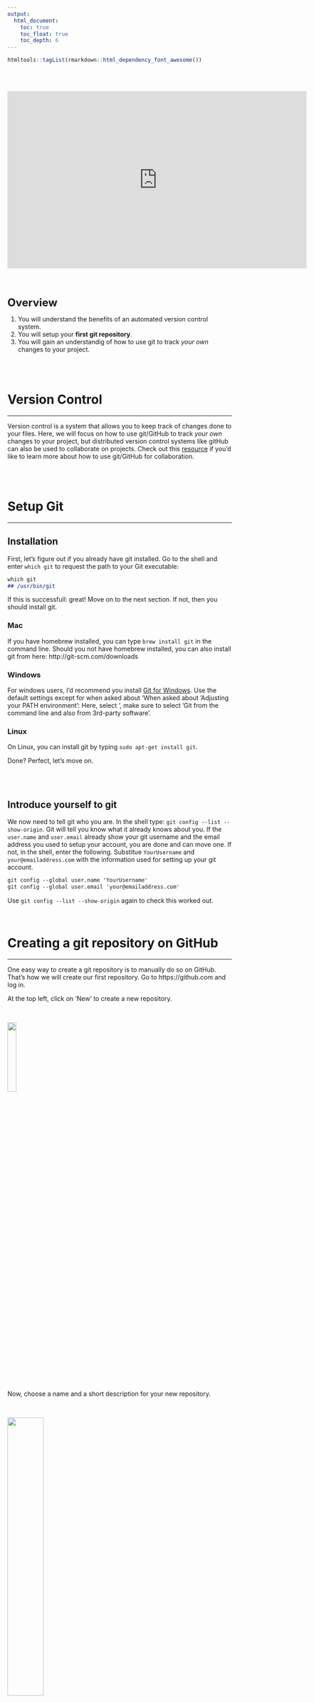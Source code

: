 ```yaml
---
output:
  html_document: 
    toc: true
    toc_float: true
    toc_depth: 6
---
```

```r
htmltools::tagList(rmarkdown::html_dependency_font_awesome())
```

<br /> <br />

<p align="center">
<iframe src="https://docs.google.com/presentation/d/e/2PACX-1vQpzxV_-Jmz4tIhPA3BsO7p_mxDVMqkODyJYPos1cghlkUX8nY_Z7YTV7NFzcKI1gKt8bEQGySRnDaA/embed?start=false&loop=false&delayms=3000" frameborder="0" width="672" height="398" allowfullscreen="true" mozallowfullscreen="true" webkitallowfullscreen="true"></iframe>
</p>

<br /> <br />

:::: {.summarybox data-latex=""}
:::: {.summarybox-title }
<font size="5"> 
<i class="fas fa-question-circle"></i> **Overview**
</font> 
::::

1. You will understand the benefits of an automated version control system. 
2. You will setup your **first git repository**. 
3. You will gain an understandig of how to use git to track *your own* changes to your project. 
::::

<br /> <br />


# Version Control
***

Version control is a system that allows you to keep track of changes done to your files. Here, we will focus on how to use git/GitHub to track *your own* changes to your project, but distributed version control systems like gitHub can also be used to collaborate on projects. Check out this [resource](https://swcarpentry.github.io/git-novice/08-collab/index.html) if you'd like to learn more about how to use git/GitHub for collaboration.

<br /><br />

# Setup Git
***

## Installation

First, let's figure out if you already have git installed. Go to the shell and enter `which git` to request the path to your Git executable:

````markdown
which git
## /usr/bin/git
````

If this is successfull: great! Move on to the next section. If not, then you should install git. 

### Mac
If you have homebrew installed, you can type `brew install git` in the command line. Should you not have homebrew installed, you can also install git from here: http://git-scm.com/downloads

### Windows

For windows users, I'd recommend you install [Git for Windows](https://gitforwindows.org). Use the default settings except for when asked about 'When asked about 'Adjusting your PATH environment': Here, select ', make sure to select 'Git from the command line and also from 3rd-party software'.

### Linux

On Linux, you can install git by typing `sudo apt-get install git`. 

Done? Perfect, let's move on. 

<br /><br />

## Introduce yourself to git

We now need to tell git who you are. In the shell type: `git config --list --show-origin`. Git will tell you know what it already knows about you. If the `user.name` and `user.email` already show your git username and the email address you used to setup your account, you are done and can move one. If not, in the shell, enter the following. Substitue `YourUsername` and `your@emailaddress.com` with the information used for setting up your git account. 

````markdown
git config --global user.name 'YourUsername'
git config --global user.email 'your@emailaddress.com'
````

Use `git config --list --show-origin` again to check this worked out. 

<br />

# Creating a git repository on GitHub 
***

One easy way to create a git repository is to manually do so on GitHub. That's how we will create our first repository. Go to https://github.com and log in. 

At the top left, click on 'New' to create a new repository. 

<br />

![](img/git_create-repo.png){width=20%}

<br />

Now, choose a name and a short description for your new repository. 
  
<br />  

![](img/git_repo-name.png){width=40%}

<br />

You can choose whether you want your repository to be private or public. I personally tend to keep my repositories private until I get ready to publish my analyses. 

<br />

![](img/git_repo-private.png){width=40%}

<br />

Lastly, we'll click on 'add README' so we don't have to create this later. README's are a great way to describe what your repository is meant to do - you can add a lot of detail to this (check out a few repos on GitHub to see what people do), if you like, but at least give some basic indications on how things work.  

<br />

![](img/git_repo-add-readme.png){width=40%}

<br />

Click on 'Create Repository' and you are done!

<br />

![](img/git_repo-setup.png){width=40%}

<br /><br />

# Setting up git in R Studio
***

R Studio has a very useful feature which allows you to interact with your git repository from within R Studio, rather than having to revert to the shell or an external interface. Let's setup that feature. 

<br />

## Install required packages

Install `usethis`. 

````markdown
install.packages('usethis')
````

<br />

## Create a personal access token

To make your life easier and prevent having to enter your password and user name every time you commit to git, we will create a personal access token. 

```r
usethis::create_github_token(
  scopes = c("repo", "gist", "YourUsername:your@emailaddress.com"),
  description = "A_meaningful_name",
  host = "https://github.com"
)
```


This should open a browser window (probably you will have to confirm your GitHub password first) that allows you to choose what you can/cannot do with the new token. For now, we will create a token as below, but you can always create a new token later. 


![](img/Token_setup.png){width=80%}

This will provide you with a new token to copy on your clipboard. Note: for security reasons, after you leave the page, you will not be able to see the token again. 

![](img/Token_clipboard.png){width=60%}
<br/>


Store the personal access token. Select 'Replace these credentials' (option 2) and paste the token when asked.

```r
gitcreds::gitcreds_set()

```
![](img/set_token.png){width=60%}

<br/>
<br/>
<br />

## Clone the repository 

Until now, you repository only exists online on GitHub. We need to get it from there onto your local machine. This process is called 'cloning'. To ‘clone’ means to make a local copy of a remote GitHub repository. This only needs to be done once.

<br />

### Copy the GitHub repository's URL

Got to the repository we just created on GitHub. Copy the URL. This should be `https://github.com/YourUsername/RepositoryName` where `YourUsername` is your GitHub username and `RepositoryRame` is the name you chose for your repository. 

<br />

![](img/git_repo-url.png){width=40%}

<br />

### Create a new project

Click on `File > New Project > Version Control > Git`. A window will popup that allows you to specify where on GitHub R Studio should look for the repoistory. 

In the 'Repository URL' field paste the URL from your GitHub repository. Make sure that the Project directory name is the same as the GitHub repository (e.g above 'myfirstrepository'). Make sure to choose the directory for you repository intentionally (and no, 'Desktop' and 'Downloads' are not acceptable options).

<br />

![](img/git_clone.png){width=40%}

<br />

Clicking on 'Create Project' will create a new directory on your computer which will include:

* a directory linked to a remote GitHub repository
* an RStudio Project file (`.Rproj`)
* a `README.md` file with information about the the project
* a `.gitignore` file listing all files not to be tracked (more on this one later)

<br /><br />

# Use git in R Studio
***

When you clone a repository from GitHub, all files included are downloaded onto your computer. Since the repository we created on GitHub only included the README.md file, that's all that was clone. Do practice the git workflow, let's populate the repository. 

<br />

## Create a folder structure

Let's start with a good file structure right from the beginning. Drawing from the first session on this course, go ahead and create a folder structure for you project. I usually at least create folders for `data`, `scripts` and `results`. You can do this directly in R Studio by clicking on 'Files - New Folder'.

<br />

![](img/flow_folder.png){width=40%}

<br />

## Create files

For the fun of it, let's create the first script in our repository. I created an R Markdown document ('File - New File - R Markdown...') and saved it into the 'scripts' folder in this repository I created earlier. Note how you can navigate through the folders in your repository in the 'File' tab in R Studio. 

I.e. here I have navigates into said 'scripts' folder:

<br />

![](img/commit_scripts.png){width=40%}

<br />

## Edit your scripts

Let's make an edit to an already existing file. Open the README.md and add a line of text to it. Then save it. 

<br />

![](img/flow_file.png){width=40%}

<br />
 
## Push our changes

Now that we have done some changes to our local repository, we want to 'push' them to the remote repository. Basically, we are telling the remote repository 'Hey, I here are the changes I have done, please integrate them into your version of the repository!'.

This workflow consists of three stages:

1. **Staging:** Select the files to be pushed. To do so, click on 'Git' at the top right. 

<br />

![](img/commit_stage.png){width=40%}

<br />

R Studio will show you all files that have been changed since your last commit. Select the files you'd like to commit to the remote repository by clicking on the boxes under 'Staged'. R Studio is helping you here, by displaying little blue 'M's to indicate a file has been '*M*odified'; yellow '?' indicate untracked file; green 'A's mean '*A*dded'. 

<br />

![](img/commit_commit.png){width=40%}

<br />

2. **Committing:** Committing consists on reviewing, commenting and accepting the changes before pulling the new version of the file into the remote repository. 

Click on 'Commit'. A new window will appear where added code is shown in green whereas the deleted code is in red. Make sure to add a comment describing what changes you have made to your commit. This is particularly helpful should you ever want to revert to earlier versions of you repository, for example when debugging.

Once ready, click on 'Commit'.

<br />

![](img/commit_check.png){width=50%}

<br />

3. **Pushing:** Pushing takes your 'commit' and transfers those changes to the remote repository. 


<br />

![](img/commit_push.png){width=50%}

<br />

Congratulations, you have just made your first commit!

<br />


# Useful tips and tricks

Now that we have learned how to use the basic features of version control using git in R Studio, let's look at some tips an tricks that may come in handy. 

## Creating a new repository...

Above, we created a git repository on GitHub, then cloned it to use it R Studio. That's an easy way to get you started, but not necessarily the most intuitive workflow. Here are two different ways of how you could create a new repository:

### ...from an existing R project

If you have the usethis package, call `usethis::use_git()`.

![](img/use_this.png){width=60%}
<br/><br/>

Alternatively, in RStudio, go to 'Tools > Project Options … > Git/SVN'. Under 'Version control system', select 'Git'. Confirm New Git Repository? Yes!

![](img/repo_within_rstudio.png){width=60%}

### ...from a new R project



<br/>

## Exploring commit history and file history

One of the advantages of version control, is that it allows to trace back your mistakes. For example, imagine that you ended up hating your last edits to the README.md file. With version control you can effortlessly retrieve the pre-edit version of your file.


 1. Click on the 'History' icon:
 ![](img/History_icon.png){width=80%}

<br/>


A new window will appear with a list of the changes committed in the past
 ![](img/whole_history.png){width=80%}

<br/>

Choose the pre-edited version (Red arrow. Note:the bottom panel shows the changes happened in that given commit)

<br/>


Click on 'view file' (Black arrow)

<br/>


The pre-edited file will show up and can be saved in your local directory.
![](img/oldfile.png){width=80%}


<br />

:::: {.taskbox data-latex=""}
:::: {.taskbox-title }
<font size="5"> 
<i class="fas fa-exclamation-circle"></i> **Summary**
</font>
::::

1. git/GitHub is a powerful distributed version control system that allows you to track the history of changes to your work. Version control is like an unlimited ‘undo’.
2. R Studio allows you to directly interact with git. How convenient!
::::

<br /><br />





# Further Resources
***

Version control also allows many people to work in parallel. To start **collaborating** on projects using git/GitHub, checkout this [resource](https://swcarpentry.github.io/git-novice/08-collab/index.html).

If you wanted to appear more 'pro coder'-like could consider learning how to use git from the command line. [This resource](https://rviews.rstudio.com/2020/04/23/10-commands-to-get-started-with-git/) may be a good start, since it directly 'translates' from the clicking we just did in R Studio to the shell commands. 





